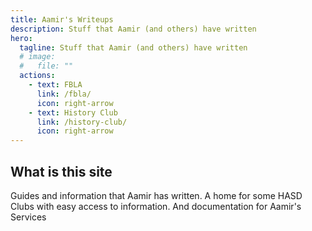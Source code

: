 ```yaml
---
title: Aamir's Writeups
description: Stuff that Aamir (and others) have written
hero:
  tagline: Stuff that Aamir (and others) have written
  # image:
  #   file: ""
  actions:
    - text: FBLA
      link: /fbla/
      icon: right-arrow
    - text: History Club
      link: /history-club/
      icon: right-arrow
---
```



## What is this site

<CardGrid stagger>
  <Card title="Essays" icon="pencil">
    Guides and information that Aamir has written.
  </Card>
  <Card title="Resources" icon="add-document">
    A home for some HASD Clubs with easy access to information.
  </Card>
  <Card title="Documentation" icon="open-book">
    And documentation for Aamir's Services
  </Card>
</CardGrid>
